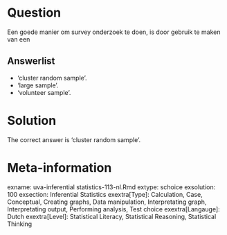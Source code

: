Question
========

Een goede manier om survey onderzoek te doen, is door gebruik te maken van een

Answerlist
----------
* 'cluster random sample'.
* 'large sample'.
* 'volunteer sample'.

Solution
========

The correct answer is  'cluster random sample'.

Meta-information
================
exname: uva-inferential statistics-113-nl.Rmd
extype: schoice
exsolution: 100
exsection: Inferential Statistics
exextra[Type]: Calculation, Case, Conceptual, Creating graphs, Data manipulation, Interpretating graph, Interpretating output, Performing analysis, Test choice
exextra[Langauge]: Dutch
exextra[Level]: Statistical Literacy, Statistical Reasoning, Statistical Thinking
